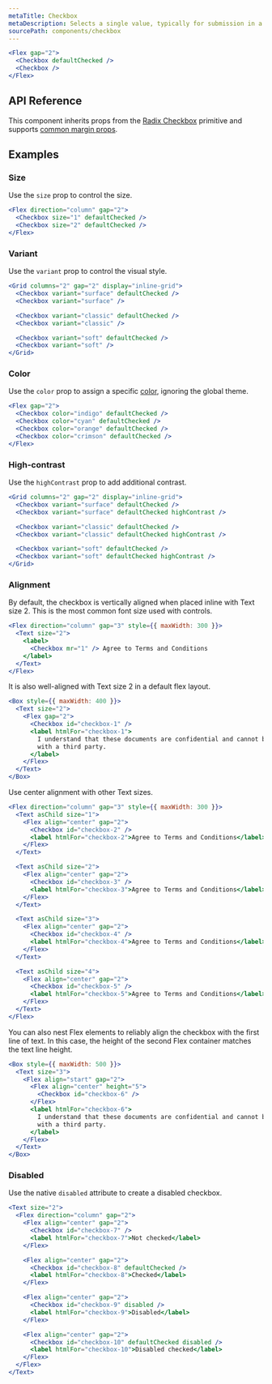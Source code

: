 ```yaml
---
metaTitle: Checkbox
metaDescription: Selects a single value, typically for submission in a form.
sourcePath: components/checkbox
---
```


```jsx live=true
<Flex gap="2">
  <Checkbox defaultChecked />
  <Checkbox />
</Flex>
```

## API Reference

This component inherits props from the [Radix Checkbox](/primitives/docs/components/checkbox) primitive and supports [common margin props](/themes/docs/theme/layout#margin-props).

<ThemesPropsTable name="checkbox" />

## Examples

### Size

Use the `size` prop to control the size.

```jsx live=true
<Flex direction="column" gap="2">
  <Checkbox size="1" defaultChecked />
  <Checkbox size="2" defaultChecked />
</Flex>
```

### Variant

Use the `variant` prop to control the visual style.

```jsx live=true
<Grid columns="2" gap="2" display="inline-grid">
  <Checkbox variant="surface" defaultChecked />
  <Checkbox variant="surface" />

  <Checkbox variant="classic" defaultChecked />
  <Checkbox variant="classic" />

  <Checkbox variant="soft" defaultChecked />
  <Checkbox variant="soft" />
</Grid>
```

### Color

Use the `color` prop to assign a specific [color](/themes/docs/theme/color), ignoring the global theme.

```jsx live=true
<Flex gap="2">
  <Checkbox color="indigo" defaultChecked />
  <Checkbox color="cyan" defaultChecked />
  <Checkbox color="orange" defaultChecked />
  <Checkbox color="crimson" defaultChecked />
</Flex>
```

### High-contrast

Use the `highContrast` prop to add additional contrast.

```jsx live=true
<Grid columns="2" gap="2" display="inline-grid">
  <Checkbox variant="surface" defaultChecked />
  <Checkbox variant="surface" defaultChecked highContrast />

  <Checkbox variant="classic" defaultChecked />
  <Checkbox variant="classic" defaultChecked highContrast />

  <Checkbox variant="soft" defaultChecked />
  <Checkbox variant="soft" defaultChecked highContrast />
</Grid>
```

### Alignment

By default, the checkbox is vertically aligned when placed inline with Text size 2. This is the most common font size used with controls.

```jsx live="true"
<Flex direction="column" gap="3" style={{ maxWidth: 300 }}>
  <Text size="2">
    <label>
      <Checkbox mr="1" /> Agree to Terms and Conditions
    </label>
  </Text>
</Flex>
```

It is also well-aligned with Text size 2 in a default flex layout.

```jsx live="true"
<Box style={{ maxWidth: 400 }}>
  <Text size="2">
    <Flex gap="2">
      <Checkbox id="checkbox-1" />
      <label htmlFor="checkbox-1">
        I understand that these documents are confidential and cannot be shared
        with a third party.
      </label>
    </Flex>
  </Text>
</Box>
```

Use center alignment with other Text sizes.

```jsx live="true"
<Flex direction="column" gap="3" style={{ maxWidth: 300 }}>
  <Text asChild size="1">
    <Flex align="center" gap="2">
      <Checkbox id="checkbox-2" />
      <label htmlFor="checkbox-2">Agree to Terms and Conditions</label>
    </Flex>
  </Text>

  <Text asChild size="2">
    <Flex align="center" gap="2">
      <Checkbox id="checkbox-3" />
      <label htmlFor="checkbox-3">Agree to Terms and Conditions</label>
    </Flex>
  </Text>

  <Text asChild size="3">
    <Flex align="center" gap="2">
      <Checkbox id="checkbox-4" />
      <label htmlFor="checkbox-4">Agree to Terms and Conditions</label>
    </Flex>
  </Text>

  <Text asChild size="4">
    <Flex align="center" gap="2">
      <Checkbox id="checkbox-5" />
      <label htmlFor="checkbox-5">Agree to Terms and Conditions</label>
    </Flex>
  </Text>
</Flex>
```

You can also nest Flex elements to reliably align the checkbox with the first line of text. In this case, the height of the second Flex container matches the text line height.

```jsx live="true"
<Box style={{ maxWidth: 500 }}>
  <Text size="3">
    <Flex align="start" gap="2">
      <Flex align="center" height="5">
        <Checkbox id="checkbox-6" />
      </Flex>
      <label htmlFor="checkbox-6">
        I understand that these documents are confidential and cannot be shared
        with a third party.
      </label>
    </Flex>
  </Text>
</Box>
```

### Disabled

Use the native `disabled` attribute to create a disabled checkbox.

```jsx live="true"
<Text size="2">
  <Flex direction="column" gap="2">
    <Flex align="center" gap="2">
      <Checkbox id="checkbox-7" />
      <label htmlFor="checkbox-7">Not checked</label>
    </Flex>

    <Flex align="center" gap="2">
      <Checkbox id="checkbox-8" defaultChecked />
      <label htmlFor="checkbox-8">Checked</label>
    </Flex>

    <Flex align="center" gap="2">
      <Checkbox id="checkbox-9" disabled />
      <label htmlFor="checkbox-9">Disabled</label>
    </Flex>

    <Flex align="center" gap="2">
      <Checkbox id="checkbox-10" defaultChecked disabled />
      <label htmlFor="checkbox-10">Disabled checked</label>
    </Flex>
  </Flex>
</Text>
```

